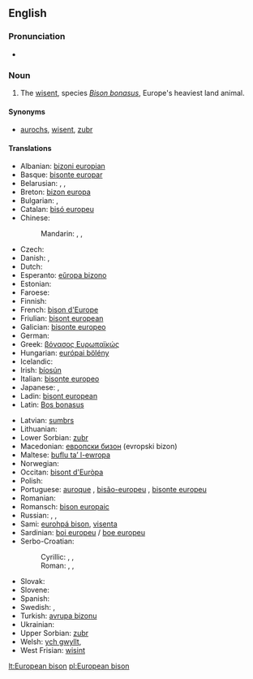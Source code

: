 ==English==
{{rfi}}
{{wikipedia}}
{{wikispecies|Bison bonasus}}
===Pronunciation===
* {{IPA|/juɽɔˈpiæn bɪzɔn/}}

===Noun===
{{en-noun|head=[[European]] [[bison]]|European bison|European bisons}}

# The [[wisent]], species ''[[Bison bonasus]]'', Europe's heaviest land animal.

====Synonyms====
* [[aurochs]], [[wisent]], [[zubr]]

====Translations====
{{trans-top|the wisent species ''Bison bonasus''}}
* Albanian: [[bizoni europian]]
* Basque: [[bisonte europar]]
* Belarusian: {{t|be|зубр|m|tr=zubr|sc=Cyrl}}, {{t|be|зубар|m|tr=zúbar|sc=Cyrl}}, {{t|be|бізон|m|tr=bizón|sc=Cyrl}}
* Breton: [[bizon europa]]
* Bulgarian: {{t+|bg|зубър|m|tr=zúbǎr|sc=Cyrl}}, {{t|bg|бизон|m|tr=bizón|sc=Cyrl}}
* Catalan: [[bisó europeu]]
* Chinese:
*: Mandarin: {{t|cmn|歐洲野牛|sc=Hani}}, {{t|cmn|欧洲野牛|tr=Ōuzhōu yěniú|sc=Hani}}, {{t+|cmn|野牛|tr=yěniú|sc=Hani}}
* Czech: {{t+|cs|zubr}}
* Danish: {{t|da|visent}}, {{t|da|europæisk bison}}
* Dutch: {{t|nl|wisent|m}}
* Esperanto: [[eŭropa bizono]]
* Estonian: {{t+|et|pürg}}
* Faroese: {{t|fo|evropiskur bisonur}}
* Finnish: {{t+|fi|visentti}}
* French: [[bison d'Europe]] {{g|m}}
* Friulian: [[bisont european]]
* Galician: [[bisonte europeo]]
* German: {{t+|de|Wisent|m}}
* Greek: [[βόνασος Ευρωπαϊκώς]]
* Hungarian: [[európai bölény]]
* Icelandic: {{t|is|evrópuvísundur|m}}
* Irish: [[bíosún]]
* Italian: [[bisonte europeo]]
* Japanese: {{t|ja|ヨーロッパバイソン|tr=Yōroppa baison|sc=Jpan}}, {{t|ja|バイソン|tr=baison|sc=Jpan}}
* Ladin: [[bisont european]]
* Latin: [[Bos bonasus]]
{{trans-mid}}
* Latvian: [[sumbrs]]
* Lithuanian: {{t+|lt|stumbras}}
* Lower Sorbian: [[zubr]]
* Macedonian: [[европски бизон]] (evropski bizon)
* Maltese: [[buflu ta’ l-ewropa]]
* Norwegian: {{t|no|europeisk bison}}
* Occitan: [[bisont d'Euròpa]]
* Polish: {{t+|pl|żubr|m}}
* Portuguese: [[auroque]] {{g|m}}, [[bisão-europeu]] {{g|m}}, [[bisonte europeu]]
* Romanian: {{t+|ro|zimbru}}
* Romansch: [[bison europaic]]
* Russian: {{t+|ru|зубр|m|tr=zubr|sc=Cyrl}}, {{t+|ru|бизон|m|tr=bizón|sc=Cyrl}}, {{t|ru|европейский зубр|m|tr=jevropéjskij zubr|sc=Cyrl}}
* Sami: [[eurohpá bison]], [[visenta]]
* Sardinian: [[boi europeu]] / [[boe europeu]]
* Serbo-Croatian:
*: Cyrillic: {{t|sh|еуропски бизон|m}}, {{t|sh|зубар|m}}, {{t|sh|бизон|m}}
*: Roman: {{t|sh|europski bizon|m}}, {{t|sh|zubar|m}}, {{t|sh|bizon|m}}
* Slovak: {{t|sk|zubor|m}}
* Slovene: {{t|sl|zober|m}}
* Spanish: {{t|es|bisonte europeo}} {{g|m}}
* Swedish: {{t+|sv|visent}}, {{t+|sv|europeisk bison}}
* Turkish: [[avrupa bizonu]]
* Ukrainian: {{t|uk|зубр|m|tr=zubr|sc=Cyrl}}
* Upper Sorbian: [[zubr]]
* Welsh: [[ych gwyllt]], {{t|cy|cynfual}}
* West Frisian: [[wisint]]
{{trans-bottom}}

[[lt:European bison]]
[[pl:European bison]]
